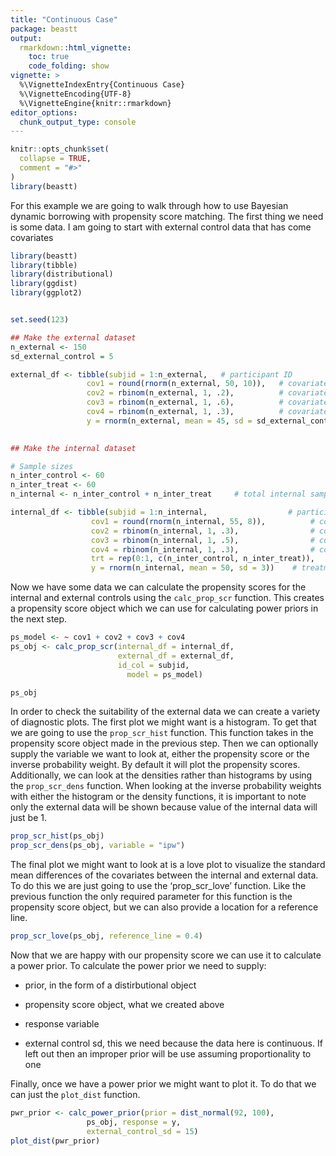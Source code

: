```yaml
---
title: "Continuous Case"
package: beastt
output: 
  rmarkdown::html_vignette:
    toc: true
    code_folding: show
vignette: >
  %\VignetteIndexEntry{Continuous Case}
  %\VignetteEncoding{UTF-8}
  %\VignetteEngine{knitr::rmarkdown}
editor_options:
  chunk_output_type: console
---
```


```r
knitr::opts_chunk$set(
  collapse = TRUE,
  comment = "#>"
)
library(beastt)
```

For this example we are going to walk through how to use Bayesian dynamic borrowing with propensity score matching. The first thing we need is some data. I am going to start with external control data that has come covariates

```r
library(beastt)
library(tibble)
library(distributional)
library(ggdist)
library(ggplot2)


set.seed(123)

## Make the external dataset
n_external <- 150
sd_external_control = 5

external_df <- tibble(subjid = 1:n_external,   # participant ID
                 cov1 = round(rnorm(n_external, 50, 10)),   # covariate 1
                 cov2 = rbinom(n_external, 1, .2),          # covariate 2  (binary): ~20% level 1
                 cov3 = rbinom(n_external, 1, .6),          # covariate 3  (binary): ~60% level 1
                 cov4 = rbinom(n_external, 1, .3),          # covariate 4  (binary): ~30% level 1
                 y = rnorm(n_external, mean = 45, sd = sd_external_control))
                 

## Make the internal dataset

# Sample sizes
n_inter_control <- 60
n_inter_treat <- 60
n_internal <- n_inter_control + n_inter_treat     # total internal sample size

internal_df <- tibble(subjid = 1:n_internal,                  # participant ID
                  cov1 = round(rnorm(n_internal, 55, 8)),          # covariate 1: mean=55, SD=8 (not mean=50, SD=10)
                  cov2 = rbinom(n_internal, 1, .3),                # covariate 2: ~30% level 1 (not 20%)
                  cov3 = rbinom(n_internal, 1, .5),                # covariate 3: ~50% level 1 (not 60%)
                  cov4 = rbinom(n_internal, 1, .3),                # covariate 4: ~30% level 1 (same)
                  trt = rep(0:1, c(n_inter_control, n_inter_treat)),
                  y = rnorm(n_internal, mean = 50, sd = 3))    # treatment (0: control, 1: active treatment)
```

Now we have some data we can calculate the propensity scores for the internal and external controls using the `calc_prop_scr` function. This creates a propensity score object which we can use for calculating power priors in the next step.

```r
ps_model <- ~ cov1 + cov2 + cov3 + cov4
ps_obj <- calc_prop_scr(internal_df = internal_df, 
                        external_df = external_df, 
                        id_col = subjid,
                          model = ps_model)

ps_obj
```

In order to check the suitability of the external data we can create a variety of diagnostic plots. The first plot we might want is a histogram. To get that we are going to use the `prop_scr_hist` function. This function takes in the propensity score object made in the previous step. Then we can optionally supply the variable we want to look at, either the propensity score or the inverse probability weight. By default it will plot the propensity scores. Additionally, we can look at the densities rather than histograms by using the `prop_scr_dens` function. When looking at the inverse probability weights with either the histogram or the density functions, it is important to note only the external data will be shown because value of the internal data will just be 1.

```r
prop_scr_hist(ps_obj)
prop_scr_dens(ps_obj, variable = "ipw")
```

The final plot we might want to look at is a love plot to visualize the standard mean differences of the covariates between the internal and external data. To do this we are just going to use the 'prop_scr_love' function. Like the previous function the only required parameter for this function is the propensity score object, but we can also provide a location for a reference line.

```r
prop_scr_love(ps_obj, reference_line = 0.4)
```

Now that we are happy with our propensity score we can use it to calculate a power prior. To calculate the power prior we need to supply:

-   prior, in the form of a distirbutional object

-   propensity score object, what we created above

-   response variable

-   external control sd, this we need because the data here is continuous. If left out then an improper prior will be use assuming proportionality to one

Finally, once we have a power prior we might want to plot it. To do that we can just the `plot_dist` function.

```r
pwr_prior <- calc_power_prior(prior = dist_normal(92, 100), 
                 ps_obj, response = y, 
                 external_control_sd = 15)
plot_dist(pwr_prior)
```

